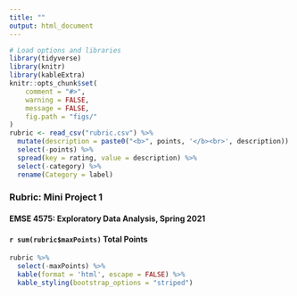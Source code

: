 ```yaml
---
title: ""
output: html_document
---
```


```r
# Load options and libraries
library(tidyverse)
library(knitr)
library(kableExtra)
knitr::opts_chunk$set(
    comment = "#>",
    warning = FALSE,
    message = FALSE,
    fig.path = "figs/"
)
rubric <- read_csv("rubric.csv") %>% 
  mutate(description = paste0("<b>", points, '</b><br>', description)) %>% 
  select(-points) %>% 
  spread(key = rating, value = description) %>%
  select(-category) %>% 
  rename(Category = label)
```

### Rubric: Mini Project 1
#### EMSE 4575: Exploratory Data Analysis, Spring 2021
#### `r sum(rubric$maxPoints)` Total Points

```r
rubric %>%
  select(-maxPoints) %>% 
  kable(format = 'html', escape = FALSE) %>% 
  kable_styling(bootstrap_options = "striped")
```



